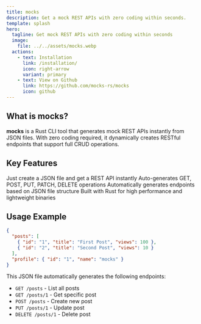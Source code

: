 ```yaml
---
title: mocks
description: Get a mock REST APIs with zero coding within seconds.
template: splash
hero:
  tagline: Get mock REST APIs with zero coding within seconds
  image:
    file: ../../assets/mocks.webp
  actions:
    - text: Installation
      link: /installation/
      icon: right-arrow
      variant: primary
    - text: View on Github
      link: https://github.com/mocks-rs/mocks
      icon: github
---
```



## What is mocks?

**mocks** is a Rust CLI tool that generates mock REST APIs instantly from JSON files. With zero coding required, it dynamically creates RESTful endpoints that support full CRUD operations.

## Key Features

<CardGrid stagger>
	<Card title="Zero Coding" icon="rocket">
		Just create a JSON file and get a REST API instantly
	</Card>
	<Card title="Full CRUD Support" icon="list-format">
		Auto-generates GET, POST, PUT, PATCH, DELETE operations
	</Card>
	<Card title="Dynamic Routing" icon="setting">
		Automatically generates endpoints based on JSON file structure
	</Card>
	<Card title="Fast & Lightweight" icon="approve-check">
		Built with Rust for high performance and lightweight binaries
	</Card>
</CardGrid>

## Usage Example

```json
{
  "posts": [
    { "id": "1", "title": "First Post", "views": 100 },
    { "id": "2", "title": "Second Post", "views": 10 }
  ],
  "profile": { "id": "1", "name": "mocks" }
}
```

This JSON file automatically generates the following endpoints:

- `GET /posts` - List all posts
- `GET /posts/1` - Get specific post
- `POST /posts` - Create new post
- `PUT /posts/1` - Update post
- `DELETE /posts/1` - Delete post
